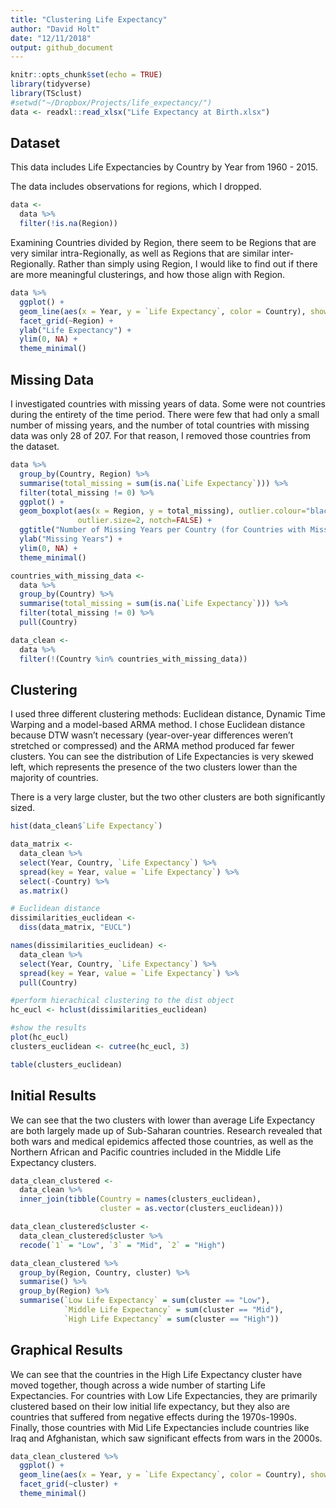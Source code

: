 ```yaml
---
title: "Clustering Life Expectancy"
author: "David Holt"
date: "12/11/2018"
output: github_document
---
```


```r
knitr::opts_chunk$set(echo = TRUE)
library(tidyverse)
library(TSclust)
#setwd("~/Dropbox/Projects/life_expectancy/")
data <- readxl::read_xlsx("Life Expectancy at Birth.xlsx")
```

## Dataset

This data includes Life Expectancies by Country by Year from 1960 - 2015.

The data includes observations for regions, which I dropped.

```r
data <-
  data %>%
  filter(!is.na(Region))
```

Examining Countries divided by Region, there seem to be Regions that are very similar intra-Regionally, as well as Regions that are similar inter-Regionally. Rather than simply using Region, I would like to find out if there are more meaningful clusterings, and how those align with Region.

```r
data %>%
  ggplot() +
  geom_line(aes(x = Year, y = `Life Expectancy`, color = Country), show.legend = FALSE) +
  facet_grid(~Region) +
  ylab("Life Expectancy") +
  ylim(0, NA) +
  theme_minimal()
```

## Missing Data

I investigated countries with missing years of data. Some were not countries during the entirety of the time period. There were few that had only a small number of missing years, and the number of total countries with missing data was only 28 of 207. For that reason, I removed those countries from the dataset.

```r
data %>%
  group_by(Country, Region) %>%
  summarise(total_missing = sum(is.na(`Life Expectancy`))) %>%
  filter(total_missing != 0) %>%
  ggplot() +
  geom_boxplot(aes(x = Region, y = total_missing), outlier.colour="black", outlier.shape=16,
               outlier.size=2, notch=FALSE) +
  ggtitle("Number of Missing Years per Country (for Countries with Missing Years)") +
  ylab("Missing Years") +
  ylim(0, NA) +
  theme_minimal()

countries_with_missing_data <-
  data %>%
  group_by(Country) %>%
  summarise(total_missing = sum(is.na(`Life Expectancy`))) %>%
  filter(total_missing != 0) %>%
  pull(Country)

data_clean <-
  data %>%
  filter(!(Country %in% countries_with_missing_data))
```

## Clustering

I used three different clustering methods: Euclidean distance, Dynamic Time Warping and a model-based ARMA method. I chose Euclidean distance because DTW wasn't necessary (year-over-year differences weren't stretched or compressed) and the ARMA method produced far fewer clusters. You can see the distribution of Life Expectancies is very skewed left, which represents the presence of the two clusters lower than the majority of countries.

There is a very large cluster, but the two other clusters are both significantly sized.

```r
hist(data_clean$`Life Expectancy`)

data_matrix <-
  data_clean %>%
  select(Year, Country, `Life Expectancy`) %>%
  spread(key = Year, value = `Life Expectancy`) %>%
  select(-Country) %>%
  as.matrix()

# Euclidean distance
dissimilarities_euclidean <-
  diss(data_matrix, "EUCL")

names(dissimilarities_euclidean) <-
  data_clean %>%
  select(Year, Country, `Life Expectancy`) %>%
  spread(key = Year, value = `Life Expectancy`) %>%
  pull(Country)

#perform hierachical clustering to the dist object
hc_eucl <- hclust(dissimilarities_euclidean)

#show the results
plot(hc_eucl)
clusters_euclidean <- cutree(hc_eucl, 3)

table(clusters_euclidean)
```

## Initial Results

We can see that the two clusters with lower than average Life Expectancy are both largely made up of Sub-Saharan countries. Research revealed that both wars and medical epidemics affected those countries, as well as the Northern African and Pacific countries included in the Middle Life Expectancy clusters.

```r
data_clean_clustered <-
  data_clean %>%
  inner_join(tibble(Country = names(clusters_euclidean),
                    cluster = as.vector(clusters_euclidean)))

data_clean_clustered$cluster <-
  data_clean_clustered$cluster %>%
  recode(`1` = "Low", `3` = "Mid", `2` = "High")

data_clean_clustered %>%
  group_by(Region, Country, cluster) %>%
  summarise() %>%
  group_by(Region) %>%
  summarise(`Low Life Expectancy` = sum(cluster == "Low"),
            `Middle Life Expectancy` = sum(cluster == "Mid"),
            `High Life Expectancy` = sum(cluster == "High"))
```

## Graphical Results

We can see that the countries in the High Life Expectancy cluster have moved together, though across a wide number of starting Life Expectancies. For countries with Low Life Expectancies, they are primarily clustered based on their low initial life expectancy, but they also are countries that suffered from negative effects during the 1970s-1990s. Finally, those countries with Mid Life Expectancies include countries like Iraq and Afghanistan, which saw significant effects from wars in the 2000s.

```r
data_clean_clustered %>%
  ggplot() +
  geom_line(aes(x = Year, y = `Life Expectancy`, color = Country), show.legend = FALSE) +
  facet_grid(~cluster) +
  theme_minimal()
```